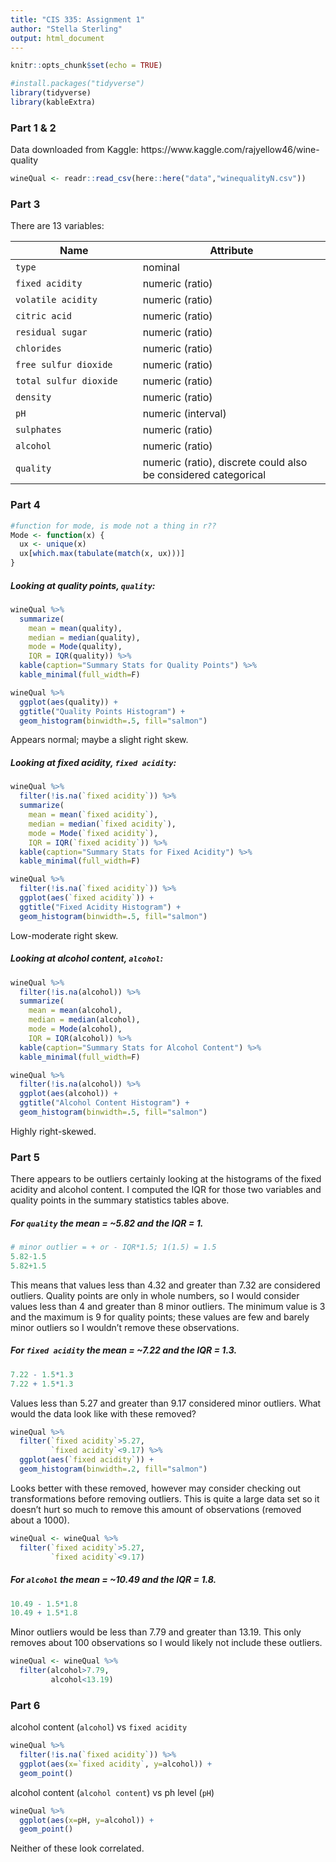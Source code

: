 ```yaml
---
title: "CIS 335: Assignment 1"
author: "Stella Sterling"
output: html_document
---
```


```r
knitr::opts_chunk$set(echo = TRUE)
```

```r
#install.packages("tidyverse")
library(tidyverse)
library(kableExtra)
```


### Part 1 & 2

Data downloaded from Kaggle: https://www.kaggle.com/rajyellow46/wine-quality

```r
wineQual <- readr::read_csv(here::here("data","winequalityN.csv"))
```


### Part 3

There are 13 variables: 

| Name    | Attribute   |
|---------|-------------|
| `type` | nominal   |
| `fixed acidity` | numeric (ratio) |
| `volatile acidity` | numeric (ratio) |
| `citric acid` | numeric (ratio) |
| `residual sugar` | numeric (ratio) |
| `chlorides` | numeric (ratio) |
| `free sulfur dioxide` | numeric (ratio) |
| `total sulfur dioxide` | numeric (ratio) |
| `density` | numeric (ratio) |
| `pH` | numeric (interval) |
| `sulphates` | numeric (ratio) |
| `alcohol` | numeric (ratio) |
| `quality` | numeric (ratio), discrete could also be considered categorical |


### Part 4

```r
#function for mode, is mode not a thing in r??
Mode <- function(x) {
  ux <- unique(x)
  ux[which.max(tabulate(match(x, ux)))]
}
```


##### Looking at quality points, `quality`: 

```r
wineQual %>% 
  summarize(
    mean = mean(quality),
    median = median(quality),
    mode = Mode(quality),
    IQR = IQR(quality)) %>% 
  kable(caption="Summary Stats for Quality Points") %>% 
  kable_minimal(full_width=F)
```

```r
wineQual %>% 
  ggplot(aes(quality)) +
  ggtitle("Quality Points Histogram") +
  geom_histogram(binwidth=.5, fill="salmon")
```

Appears normal; maybe a slight right skew.

##### Looking at fixed acidity, `fixed acidity`: 

```r
wineQual %>% 
  filter(!is.na(`fixed acidity`)) %>% 
  summarize(
    mean = mean(`fixed acidity`),
    median = median(`fixed acidity`),
    mode = Mode(`fixed acidity`),
    IQR = IQR(`fixed acidity`)) %>% 
  kable(caption="Summary Stats for Fixed Acidity") %>% 
  kable_minimal(full_width=F)
```

```r
wineQual %>% 
  filter(!is.na(`fixed acidity`)) %>%
  ggplot(aes(`fixed acidity`)) +
  ggtitle("Fixed Acidity Histogram") +
  geom_histogram(binwidth=.5, fill="salmon")
```

Low-moderate right skew.

##### Looking at alcohol content, `alcohol`:

```r
wineQual %>% 
  filter(!is.na(alcohol)) %>% 
  summarize(
    mean = mean(alcohol),
    median = median(alcohol),
    mode = Mode(alcohol),
    IQR = IQR(alcohol)) %>% 
  kable(caption="Summary Stats for Alcohol Content") %>% 
  kable_minimal(full_width=F)
```

```r
wineQual %>% 
  filter(!is.na(alcohol)) %>%
  ggplot(aes(alcohol)) +
  ggtitle("Alcohol Content Histogram") +
  geom_histogram(binwidth=.5, fill="salmon")
```

Highly right-skewed.

### Part 5

There appears to be outliers certainly looking at the histograms of the fixed acidity and alcohol content. I computed the IQR for those two variables and quality points in the summary statistics tables above.

##### For `quality` the mean = ~5.82 and the IQR = 1.

```r
# minor outlier = + or - IQR*1.5; 1(1.5) = 1.5
5.82-1.5
5.82+1.5
```


This means that values less than 4.32 and greater than 7.32 are considered outliers. Quality points are only in whole numbers, so I would consider values less than 4 and greater than 8 minor outliers. The minimum value is 3 and the maximum is 9 for quality points; these values are few and barely minor outliers so I wouldn't remove these observations.

##### For `fixed acidity` the mean = ~7.22 and the IQR = 1.3.

```r
7.22 - 1.5*1.3
7.22 + 1.5*1.3
```

Values less than 5.27 and greater than 9.17 considered minor outliers. What would the data look like with these removed?

```r
wineQual %>% 
  filter(`fixed acidity`>5.27,
         `fixed acidity`<9.17) %>% 
  ggplot(aes(`fixed acidity`)) +
  geom_histogram(binwidth=.2, fill="salmon")
```

Looks better with these removed, however may consider checking out transformations before removing outliers. This is quite a large data set so it doesn't hurt so much to remove this amount of observations (removed about a 1000).

```r
wineQual <- wineQual %>% 
  filter(`fixed acidity`>5.27,
         `fixed acidity`<9.17)
```


##### For `alcohol` the mean = ~10.49 and the IQR = 1.8.

```r
10.49 - 1.5*1.8
10.49 + 1.5*1.8
```

Minor outliers would be less than 7.79 and greater than 13.19. This only removes about 100 observations so I would likely not include these outliers. 

```r
wineQual <- wineQual %>% 
  filter(alcohol>7.79,
         alcohol<13.19)
```

### Part 6

alcohol content (`alcohol`) vs `fixed acidity`

```r
wineQual %>% 
  filter(!is.na(`fixed acidity`)) %>% 
  ggplot(aes(x=`fixed acidity`, y=alcohol)) +
  geom_point()
```

alcohol content (`alcohol content`) vs ph level (`pH`)

```r
wineQual %>%
  ggplot(aes(x=pH, y=alcohol)) +
  geom_point()
```

Neither of these look correlated.



